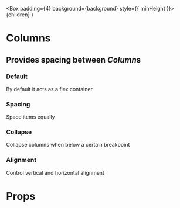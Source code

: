 

  <Box padding={4} background={background} style={{ minHeight }}>
    {children}
  </Box>
)

<Meta of={ColumnsStories} />

# Columns

## Provides spacing between *Column*s

<Box marginY={3}>
  <AlertMessage type="error" title="Please use the Grid component for page layouts." />
</Box>

### Default

By default it acts as a flex container

<Canvas>
  <Story of={ColumnsStories.Default} />
</Canvas>

### Spacing

Space items equally

<Canvas>
  <Story of={ColumnsStories.Spacing} />
</Canvas>

### Collapse

Collapse columns when below a certain breakpoint

<Canvas>
  <Story of={ColumnsStories.Collapse} />
</Canvas>

### Alignment

Control vertical and horizontal alignment

<Canvas>
  <Story of={ColumnsStories.Alignment} />
</Canvas>

# Props

<Controls />

